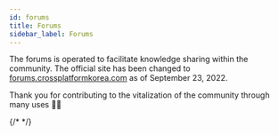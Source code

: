 ```yaml
---
id: forums
title: Forums
sidebar_label: Forums
---
```



The forums is operated to facilitate knowledge sharing within the community.
The official site has been changed to [forums.crossplatformkorea.com](https://forums.crossplatformkorea.com) as of September 23, 2022.

<AdFitMobileBanner
  unit="DAN-YpcHf9p49U5ykXi8"
  className="adfit-top-mobile"
/>

Thank you for contributing to the vitalization of the community through many uses 🙇🏻

{/* <AdFitMobileBanner
  unit="DAN-weLLBNA8C31gpo1t"
  className="adfit-bottom-mobile"
/> */}
